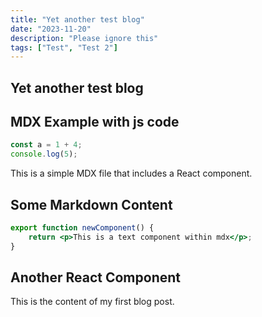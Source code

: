 ```yaml
---
title: "Yet another test blog"
date: "2023-11-20"
description: "Please ignore this"
tags: ["Test", "Test 2"]
---
```


## Yet another test blog

## MDX Example with js code

```javascript
const a = 1 + 4;
console.log(5);
```

This is a simple MDX file that includes a React component.

## Some Markdown Content

```jsx
export function newComponent() {
    return <p>This is a text component within mdx</p>;
}
```

## Another React Component

This is the content of my first blog post.
